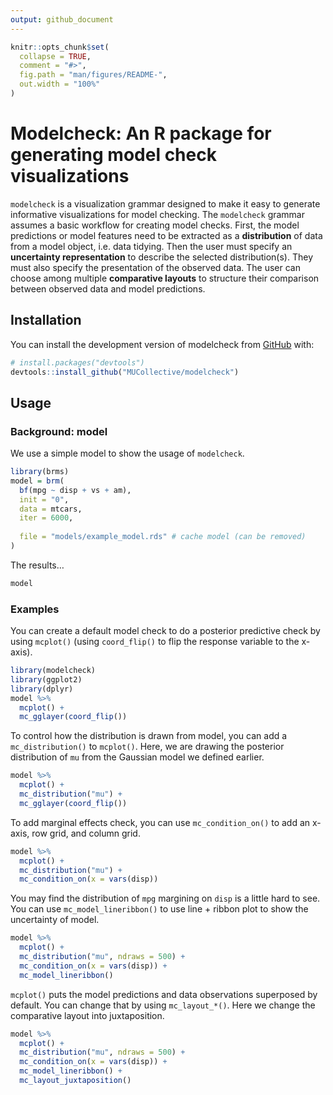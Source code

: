 ```yaml
---
output: github_document
---
```


<!-- README.md is generated from README.Rmd. Please edit that file -->

```r
knitr::opts_chunk$set(
  collapse = TRUE,
  comment = "#>",
  fig.path = "man/figures/README-",
  out.width = "100%"
)
```

# Modelcheck: An R package for generating model check visualizations

<!-- badges: start -->
<!-- badges: end -->

`modelcheck` is a visualization grammar designed to make it easy to generate informative visualizations for model checking. The `modelcheck` grammar assumes a basic workflow for creating model checks. First, the model predictions or model features need to be extracted as a **distribution** of data from a model object, i.e. data tidying. Then the user must specify an **uncertainty representation** to describe the selected distribution(s). They must also specify the presentation of the observed data. The user can choose among multiple **comparative layouts** to structure their comparison between observed data and model predictions.

## Installation

You can install the development version of modelcheck from [GitHub](https://github.com/) with:

``` r
# install.packages("devtools")
devtools::install_github("MUCollective/modelcheck")
```

## Usage

### Background: model

We use a simple model to show the usage of `modelcheck`.

```r
library(brms)
model = brm(
  bf(mpg ~ disp + vs + am),
  init = "0",
  data = mtcars,
  iter = 6000,
  
  file = "models/example_model.rds" # cache model (can be removed)  
)
```

The results...

```r
model
```

### Examples

You can create a default model check to do a posterior predictive check by using `mcplot()` (using `coord_flip()` to flip the response variable to the x-axis).

```r
library(modelcheck)
library(ggplot2)
library(dplyr)
model %>%
  mcplot() +
  mc_gglayer(coord_flip())
```

To control how the distribution is drawn from model, you can add a `mc_distribution()` to `mcplot()`. Here, we are drawing the posterior distribution of `mu` from the Gaussian model we defined earlier.

```r
model %>%
  mcplot() +
  mc_distribution("mu") +
  mc_gglayer(coord_flip())
```

To add marginal effects check, you can use `mc_condition_on()` to add an x-axis, row grid, and column grid.

```r
model %>%
  mcplot() +
  mc_distribution("mu") +
  mc_condition_on(x = vars(disp))
```

You may find the distribution of `mpg` margining on `disp` is a little hard to see. You can use `mc_model_lineribbon()` to use line + ribbon plot to show the uncertainty of model.

```r
model %>%
  mcplot() +
  mc_distribution("mu", ndraws = 500) +
  mc_condition_on(x = vars(disp)) +
  mc_model_lineribbon()
```

`mcplot()` puts the model predictions and data observations superposed by default. You can change that by using `mc_layout_*()`. Here we change the comparative layout into juxtaposition.

```r
model %>%
  mcplot() +
  mc_distribution("mu", ndraws = 500) +
  mc_condition_on(x = vars(disp)) +
  mc_model_lineribbon() +
  mc_layout_juxtaposition()
```


